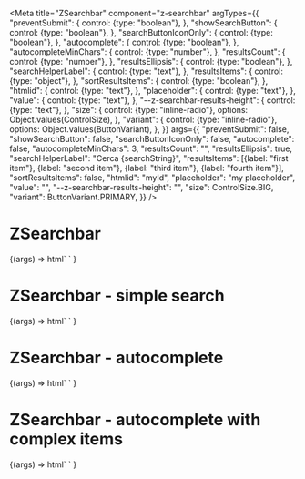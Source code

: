 
<Meta
  title="ZSearchbar"
  component="z-searchbar"
  argTypes={{
    "preventSubmit": {
      control: {type: "boolean"},
    },
    "showSearchButton": {
      control: {type: "boolean"},
    },
    "searchButtonIconOnly": {
      control: {type: "boolean"},
    },
    "autocomplete": {
      control: {type: "boolean"},
    },
    "autocompleteMinChars": {
      control: {type: "number"},
    },
    "resultsCount": {
      control: {type: "number"},
    },
    "resultsEllipsis": {
      control: {type: "boolean"},
    },
    "searchHelperLabel": {
      control: {type: "text"},
    },
    "resultsItems": {
      control: {type: "object"},
    },
    "sortResultsItems": {
      control: {type: "boolean"},
    },
    "htmlid": {
      control: {type: "text"},
    },
    "placeholder": {
      control: {type: "text"},
    },
    "value": {
      control: {type: "text"},
    },
    "--z-searchbar-results-height": {
      control: {type: "text"},
    },
    "size": {
      control: {type: "inline-radio"},
      options: Object.values(ControlSize),
    },
    "variant": {
      control: {type: "inline-radio"},
      options: Object.values(ButtonVariant),
    },
  }}
  args={{
    "preventSubmit": false,
    "showSearchButton": false,
    "searchButtonIconOnly": false,
    "autocomplete": false,
    "autocompleteMinChars": 3,
    "resultsCount": "",
    "resultsEllipsis": true,
    "searchHelperLabel": "Cerca {searchString}",
    "resultsItems": [{label: "first item"}, {label: "second item"}, {label: "third item"}, {label: "fourth item"}],
    "sortResultsItems": false,
    "htmlid": "myId",
    "placeholder": "my placeholder",
    "value": "",
    "--z-searchbar-results-height": "",
    "size": ControlSize.BIG,
    "variant": ButtonVariant.PRIMARY,
  }}
/>

# ZSearchbar

<Canvas>
  <Story name="z-searchbar">
    {(args) =>
      html`
        <z-searchbar
          prevent-submit=${args.preventSubmit}
          show-search-button=${args.showSearchButton}
          search-button-icon-only=${args.searchButtonIconOnly}
          autocomplete=${args.autocomplete}
          autocomplete-min-chars=${args.autocompleteMinChars}
          results-count=${args.resultsCount}
          results-ellipsis=${args.resultsEllipsis}
          search-helper-label=${args.searchHelperLabel}
          results-items=${JSON.stringify(args.resultsItems)}
          sort-results-items=${JSON.stringify(args.sortResultsItems)}
          value=${args.value}
          placeholder=${args.placeholder}
          htmlid=${args.htmlid}
          style="--z-searchbar-results-height: ${args["--z-searchbar-results-height"]}"
          size=${args.size}
          variant=${args.variant}
        ></z-searchbar>
      `
    }
  </Story>
</Canvas>

# ZSearchbar - simple search

<Canvas>
  <Story
    name="z-searchbar - simple search"
    parameters={{
      controls: {
        include: ["value", "placeholder", "htmlid", "size"],
      },
    }}
    args={{
      htmlid: "myIdSimple",
    }}
  >
    {(args) =>
      html`
        <z-searchbar
          prevent-submit="false"
          show-search-button=${args.showSearchButton}
          search-button-icon-only=${args.searchButtonIconOnly}
          autcomplete="false"
          value=${args.value}
          placeholder=${args.placeholder}
          htmlid=${args.htmlid}
          size=${args.size}
        ></z-searchbar>
      `
    }
  </Story>
</Canvas>

# ZSearchbar - autocomplete

<Canvas>
  <Story
    name="z-searchbar - autocomplete"
    args={{
      autocomplete: true,
      htmlid: "myIdAutocomplete",
      showSearchButton: false,
      searchButtonIconOnly: false,
    }}
  >
    {(args) =>
      html`
        <z-searchbar
          prevent-submit=${args.preventSubmit}
          show-search-button=${args.showSearchButton}
          search-button-icon-only=${args.searchButtonIconOnly}
          autocomplete=${args.autocomplete}
          autocomplete-min-chars=${args.autocompleteMinChars}
          results-count=${args.resultsCount}
          results-ellipsis=${args.resultsEllipsis}
          search-helper-label=${args.searchHelperLabel}
          results-items=${JSON.stringify(args.resultsItems)}
          sort-results-items=${JSON.stringify(args.sortResultsItems)}
          value=${args.value}
          placeholder=${args.placeholder}
          htmlid=${args.htmlid}
          style="--z-searchbar-results-height: ${args["--z-searchbar-results-height"]}"
          size=${args.size}
          variant=${args.variant}
        ></z-searchbar>
      `
    }
  </Story>
</Canvas>

# ZSearchbar - autocomplete with complex items

<Canvas>
  <Story
    name="z-searchbar - autocomplete with complex items"
    args={{
      autocomplete: true,
      htmlid: "myIdGroupedAutocomplete",
      showSearchButton: false,
      searchButtonIconOnly: false,
      resultsItems: [
        {
          label: "first item",
          icon: "download",
          tag: {text: "Riservato all'insegnante", icon: "teacher"},
          category: "Category A",
          subcategory: "Subcategory A1",
        },
        {
          label: "second item",
          icon: "collezioni",
          category: "Category B",
          subcategory: "Subcategory B1",
        },
        {
          label: "third item",
          icon: "dictonary",
          category: "Category A",
          subcategory: "Subcategory A2",
        },
        {
          label: "fourth item",
          icon: "exercises-online",
          category: "Category A",
          subcategory: "Subcategory A1",
        },
        {
          label: "fifth item",
          icon: "interactives-maps",
          category: "Category A",
          subcategory: "Subcategory A1",
        },
        {
          label: "sixth item",
          icon: "textual-analysis",
          category: "Category B",
          subcategory: "Subcategory B1",
        },
      ],
    }}
  >
    {(args) =>
      html`
        <z-searchbar
          prevent-submit=${args.preventSubmit}
          show-search-button=${args.showSearchButton}
          search-button-icon-only=${args.searchButtonIconOnly}
          autocomplete=${args.autocomplete}
          autocomplete-min-chars=${args.autocompleteMinChars}
          results-count=${args.resultsCount}
          results-ellipsis=${args.resultsEllipsis}
          search-helper-label=${args.searchHelperLabel}
          results-items=${JSON.stringify(args.resultsItems)}
          sort-results-items=${JSON.stringify(args.sortResultsItems)}
          value=${args.value}
          placeholder=${args.placeholder}
          htmlid=${args.htmlid}
          style="--z-searchbar-results-height: ${args["--z-searchbar-results-height"]}"
          size=${args.size}
          variant=${args.variant}
        ></z-searchbar>
      `
    }
  </Story>
</Canvas>

<ArgsTable of="z-searchbar" />
